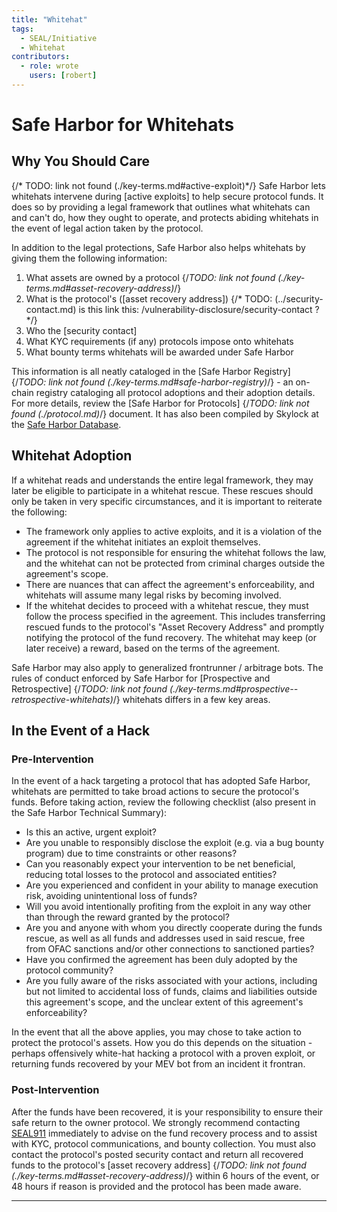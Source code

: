 ```yaml
---
title: "Whitehat"
tags:
  - SEAL/Initiative
  - Whitehat
contributors:
  - role: wrote
    users: [robert]
---
```



<TagProvider>
<TagFilter />

# Safe Harbor for Whitehats

<TagList tags={frontmatter.tags} />
<AttributionList contributors={frontmatter.contributors} />

## Why You Should Care

{/* TODO: link not found (./key-terms.md#active-exploit)*/}
Safe Harbor lets whitehats intervene during [active exploits] to help secure protocol funds. It does so by providing a
legal framework that outlines what whitehats can and can't do, how they ought to operate, and protects abiding
whitehats in the event of legal action taken by the protocol.

In addition to the legal protections, Safe Harbor also helps whitehats by giving them the following information:

1. What assets are owned by a protocol
{/*TODO: link not found (./key-terms.md#asset-recovery-address)*/}
2. What is the protocol's ([asset recovery address])
{/* TODO: (../security-contact.md) is this link this: /vulnerability-disclosure/security-contact ? */}
3. Who the [security contact]
4. What KYC requirements (if any) protocols impose onto whitehats
5. What bounty terms whitehats will be awarded under Safe Harbor

This information is all neatly cataloged in the [Safe Harbor Registry]
{/*TODO: link not found (./key-terms.md#safe-harbor-registry)*/} - an on-chain registry cataloging all protocol
adoptions and their adoption details. For more details, review the [Safe Harbor for Protocols]
{/*TODO: link not found (./protocol.md)*/} document.
It has also been compiled by Skylock at the [Safe Harbor Database](skylock.xyz/safeharbor/database).

## Whitehat Adoption

If a whitehat reads and understands the entire legal framework, they may later be eligible to participate in a whitehat
rescue. These rescues should only be taken in very specific circumstances, and it is important to reiterate the
following:

- The framework only applies to active exploits, and it is a violation of the agreement if the whitehat initiates an
exploit themselves.
- The protocol is not responsible for ensuring the whitehat follows the law, and the whitehat can not be protected from
criminal charges outside the agreement's scope.
- There are nuances that can affect the agreement's enforceability, and whitehats will assume many legal risks by
becoming involved.
- If the whitehat decides to proceed with a whitehat rescue, they must follow the process specified in the agreement.
This includes transferring rescued funds to the protocol's "Asset Recovery Address" and promptly notifying the protocol
of the fund recovery. The whitehat may keep (or later receive) a reward, based on the terms of the agreement.

Safe Harbor may also apply to generalized frontrunner / arbitrage bots. The rules of conduct enforced by Safe Harbor for
[Prospective and Retrospective] {/*TODO: link not found (./key-terms.md#prospective--retrospective-whitehats)*/}
whitehats differs in a few key areas.

## In the Event of a Hack

### Pre-Intervention

In the event of a hack targeting a protocol that has adopted Safe Harbor, whitehats are permitted to take broad actions
to secure the protocol's funds. Before taking action, review the following checklist (also present in the Safe Harbor
Technical Summary):

- Is this an active, urgent exploit?
- Are you unable to responsibly disclose the exploit (e.g. via a bug bounty program) due to time constraints or other
reasons?
- Can you reasonably expect your intervention to be net beneficial, reducing total losses to the protocol and associated
 entities?
- Are you experienced and confident in your ability to manage execution risk, avoiding unintentional loss of funds?
- Will you avoid intentionally profiting from the exploit in any way other than through the reward granted by the
protocol?
- Are you and anyone with whom you directly cooperate during the funds rescue, as well as all funds and addresses used
in said rescue, free from OFAC sanctions and/or other connections to sanctioned parties?
- Have you confirmed the agreement has been duly adopted by the protocol community?
- Are you fully aware of the risks associated with your actions, including but not limited to accidental loss of funds,
claims and liabilities outside this agreement's scope, and the unclear extent of this agreement's enforceability?

In the event that all the above applies, you may chose to take action to protect the protocol's assets. How you do this
depends on the situation - perhaps offensively white-hat hacking a protocol with a proven exploit, or returning funds
recovered by your MEV bot from an incident it frontran.

### Post-Intervention

After the funds have been recovered, it is your responsibility to ensure their safe return to the owner protocol. We
strongly recommend contacting [SEAL911](incident-management/seal-911-war-room-guidelines) immediately to advise on the
fund recovery process and to assist with KYC, protocol communications, and bounty collection. You must also contact the
protocol's posted security contact and return all recovered funds to the protocol's [asset recovery address]
{/*TODO: link not found (./key-terms.md#asset-recovery-address)*/} within 6 hours of the event, or 48 hours if
reason is provided and the protocol has been made aware.

---

</TagProvider>
<ContributeFooter />
